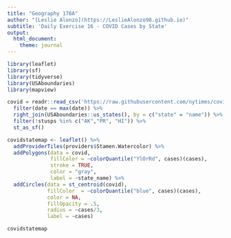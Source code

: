 ```yaml
---
title: "Geography 176A"
author: "[Leslie Alonzo](https://LeslieAlonzo98.github.io)"
subtitle: 'Daily Exercise 16 - COVID Cases by State'
output:
  html_document:
    theme: journal
---
```


```r
library(leaflet)
library(sf)
library(tidyverse)
library(USAboundaries)
library(mapview)
```

```r

covid = readr::read_csv('https://raw.githubusercontent.com/nytimes/covid-19-data/master/us-states.csv') %>%
  filter(date == max(date)) %>% 
  right_join(USAboundaries::us_states(), by = c("state" = "name")) %>% 
  filter(!stusps %in% c("AK","PR", "HI")) %>% 
  st_as_sf()

covidstatemap <- leaflet() %>%
  addProviderTiles(providers$Stamen.Watercolor) %>% 
  addPolygons(data = covid,
              fillColor = ~colorQuantile("YlOrRd", cases)(cases),
              stroke = TRUE,
              color = "gray",
              label = ~state_name) %>% 
  addCircles(data = st_centroid(covid), 
             fillColor  = ~colorQuantile("blue", cases)(cases),
             color = NA,
             fillOpacity = .5,
             radius = ~cases/3,
             label = ~cases)

covidstatemap
```



